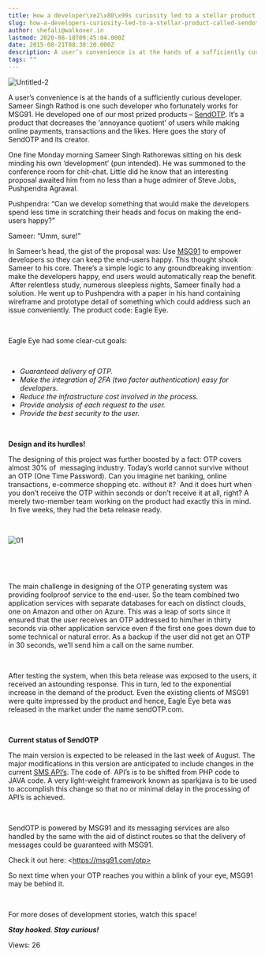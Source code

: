 ```yaml
---
title: How a developer\xe2\x80\x99s curiosity led to a stellar product called SendOTP!
slug: how-a-developers-curiosity-led-to-a-stellar-product-called-sendotp
author: shefali@walkover.in
lastmod: 2020-08-18T09:45:04.000Z
date: 2015-08-21T08:30:20.000Z
description: A user’s convenience is at the hands of a sufficiently curious developer. Sameer Singh Rathod is one such developer who fortunately works for MSG91. He developed one of our most prized products – [SendOTP](https://msg91.com/otp). It’s a product that decreases the ‘annoyance quotient’ of users while making online payments, transactions and the likes. Here goes the story of SendOTP and its creator.
tags: ""
---
```


![Untitled-2](https://images-msg91.s3.ap-south-1.amazonaws.com/content/images/wordpress/2015/08/Untitled-2.png)


A user’s convenience is at the hands of a sufficiently curious developer. Sameer Singh Rathod is one such developer who fortunately works for MSG91. He developed one of our most prized products – [SendOTP](https://msg91.com/otp). It’s a product that decreases the ‘annoyance quotient’ of users while making online payments, transactions and the likes. Here goes the story of SendOTP and its creator.  


One fine Monday morning Sameer Singh Rathorewas sitting on his desk minding his own ‘development’ (pun intended). He was summoned to the conference room for chit-chat. Little did he know that an interesting proposal awaited him from no less than a huge admirer of Steve Jobs, Pushpendra Agrawal. 


Pushpendra: “Can we develop something that would make the developers spend less time in scratching their heads and focus on making the end-users happy?”


Sameer: “Umm, sure!”  


In Sameer’s head, the gist of the proposal was: Use [MSG91](https://msg91.com/) to empower developers so they can keep the end-users happy. This thought shook Sameer to his core. There’s a simple logic to any groundbreaking invention: make the developers happy, end users would automatically reap the benefit.  After relentless study, numerous sleepless nights, Sameer finally had a solution. He went up to Pushpendra with a paper in his hand containing wireframe and prototype detail of something which could address such an issue conveniently. The product code: Eagle Eye.


 


Eagle Eye had some clear-cut goals:  


 


* *Guaranteed delivery of OTP.*
* *Make the integration of 2FA (two factor authentication) easy for developers.*
* *Reduce the infrastructure cost involved in the process.*
* *Provide analysis of each request to the user.*
* *Provide the best security to the user.*


 


**Design and its hurdles!**


The designing of this project was further boosted by a fact: OTP covers almost 30% of  messaging industry. Today’s world cannot survive without an OTP (One Time Password). Can you imagine net banking, online transactions, e-commerce shopping etc. without it?  And it does hurt when you don’t receive the OTP within seconds or don’t receive it at all, right? A merely two-member team working on the product had exactly this in mind.  In five weeks, they had the beta release ready.  


 


![01](https://images-msg91.s3.ap-south-1.amazonaws.com/content/images/wordpress/2015/08/01.png)


 


 


The main challenge in designing of the OTP generating system was providing foolproof service to the end-user. So the team combined two application services with separate databases for each on distinct clouds, one on Amazon and other on Azure. This was a leap of sorts since it ensured that the user receives an OTP addressed to him/her in thirty seconds via other application service even if the first one goes down due to some technical or natural error. As a backup if the user did not get an OTP in 30 seconds, we’ll send him a call on the same number. 


 


After testing the system, when this beta release was exposed to the users, it received an astounding response. This in turn, led to the exponential increase in the demand of the product. Even the existing clients of MSG91 were quite impressed by the product and hence, Eagle Eye beta was released in the market under the name sendOTP.com. 


 


**Current status of SendOTP** 


The main version is expected to be released in the last week of August. The major modifications in this version are anticipated to include changes in the current [SMS API’s](https://msg91.com/sms-for-developers). The code of  API’s is to be shifted from PHP code to JAVA code. A very light-weight framework known as sparkjava is to be used to accomplish this change so that no or minimal delay in the processing of API’s is achieved.


 


SendOTP is powered by MSG91 and its messaging services are also handled by the same with the aid of distinct routes so that the delivery of messages could be guaranteed with MSG91.


Check it out here: \<https://msg91.com/otp>


So next time when your OTP reaches you within a blink of your eye, MSG91 may be behind it. 


 


For more doses of development stories, watch this space!   

***Stay hooked. Stay curious!*** 


 Views: 26


